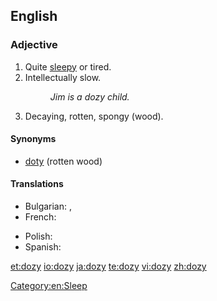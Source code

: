 ==English==

===Adjective===
{{en-adj|dozier|doziest}}

# Quite [[sleepy]] or tired.
# Intellectually slow.
#: ''Jim is a dozy child.''
# {{context|carpentry|lang=en}} Decaying, rotten, spongy (wood).

====Synonyms====
* [[doty]] (rotten wood)

====Translations====
{{trans-top|sleepy}}
* Bulgarian: {{t+|bg|сънен|sc=Cyrl}}, {{t+|bg|сънлив|sc=Cyrl}}
* French: {{t+|fr|somnolent|m}}
{{trans-mid}}
* Polish: {{t+|pl|śpiący}}
* Spanish: {{t-|es|adormecido}}
{{trans-bottom}}

[[Category:en:Sleep]]

[[et:dozy]]
[[io:dozy]]
[[ja:dozy]]
[[te:dozy]]
[[vi:dozy]]
[[zh:dozy]]